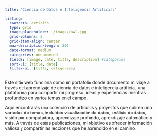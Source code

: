 ```yaml
---
title: "Ciencia de Datos e Inteligencia Artificial"

listing:
  contents: articles
  type: grid
  image-placeholder: ./images/owl.jpg
  grid-columns: 3
  grid-item-align: center
  max-description-length: 200
  date-format: medium
  categories: unnumbered
  fields: [image, date, title, description] #categories
  sort-ui: [title, date]
  filter-ui: [title, categories]
---
```


Este sitio web funciona como un portafolio donde documento mi viaje a través del aprendizaje de ciencia de datos e inteligencia artificial, una plataforma para compartir mi progreso, ideas y experiencias mientras profundizo en varios temas en el campo.

Aquí encontrarás una colección de artículos y proyectos que cubren una variedad de temas, incluidos visualización de datos, análisis de datos, visión por computadora, aprendizaje profundo, aprendizaje automático y más. A través de estas publicaciones, mi objetivo es ofrecer información valiosa y compartir las lecciones que he aprendido en el camino.

